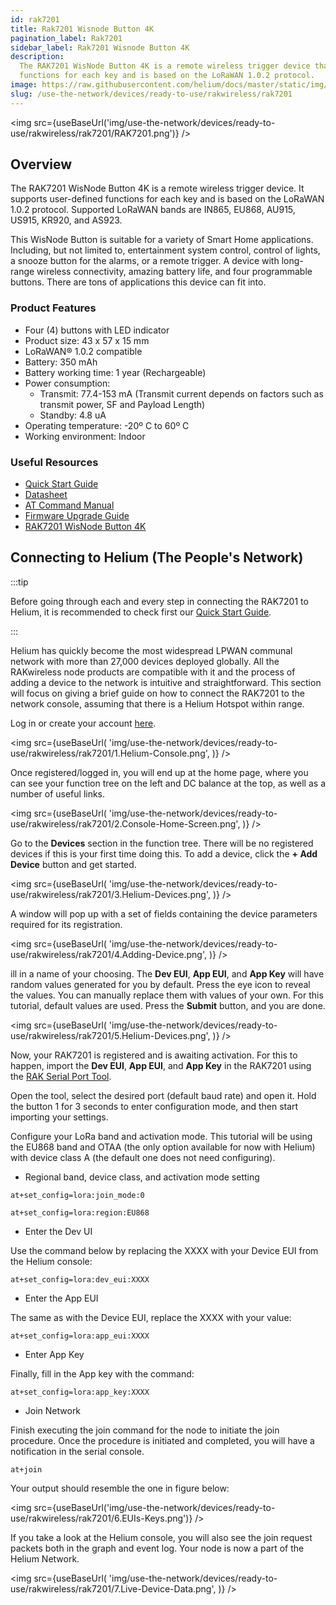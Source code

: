 ```yaml
---
id: rak7201
title: Rak7201 Wisnode Button 4K
pagination_label: Rak7201
sidebar_label: Rak7201 Wisnode Button 4K
description:
  The RAK7201 WisNode Button 4K is a remote wireless trigger device that supports user-defined
  functions for each key and is based on the LoRaWAN 1.0.2 protocol.
image: https://raw.githubusercontent.com/helium/docs/master/static/img/link-image.png
slug: /use-the-network/devices/ready-to-use/rakwireless/rak7201
---
```



<img src={useBaseUrl('img/use-the-network/devices/ready-to-use/rakwireless/rak7201/RAK7201.png')} />

## Overview

The RAK7201 WisNode Button 4K is a remote wireless trigger device. It supports user-defined
functions for each key and is based on the LoRaWAN 1.0.2 protocol. Supported LoRaWAN bands are
IN865, EU868, AU915, US915, KR920, and AS923.

This WisNode Button is suitable for a variety of Smart Home applications. Including, but not limited
to, entertainment system control, control of lights, a snooze button for the alarms, or a remote
trigger. A device with long-range wireless connectivity, amazing battery life, and four programmable
buttons. There are tons of applications this device can fit into.

### Product Features

- Four (4) buttons with LED indicator
- Product size: 43 x 57 x 15 mm
- LoRaWAN® 1.0.2 compatible
- Battery: 350 mAh
- Battery working time: 1 year (Rechargeable)
- Power consumption:
  - Transmit: 77.4-153 mA (Transmit current depends on factors such as transmit power, SF and
    Payload Length)
  - Standby: 4.8 uA
- Operating temperature: -20º C to 60º C
- Working environment: Indoor

### Useful Resources

- [Quick Start Guide](https://docs.rakwireless.com/Product-Categories/WisNode/RAK7201/Quickstart)
- [Datasheet](https://docs.rakwireless.com/Product-Categories/WisNode/RAK7201/Datasheet/)
- [AT Command Manual](https://docs.rakwireless.com/Product-Categories/WisNode/RAK7201/AT-Command-Manual)
- [Firmware Upgrade Guide](https://docs.rakwireless.com/Product-Categories/WisNode/RAK7201/Firmware-Upgrade-Guide/)
- [RAK7201 WisNode Button 4K](https://store.rakwireless.com/products/wisnode-button-4k-rak7201?utm_source=RAK7201WisNodeButton4K&utm_medium=Document&utm_campaign=BuyFromStore)

## Connecting to Helium (The People's Network)

:::tip

Before going through each and every step in connecting the RAK7201 to Helium, it is recommended to
check first our
[Quick Start Guide](https://docs.rakwireless.com/Product-Categories/WisNode/RAK7201/Quickstart/).

:::

Helium has quickly become the most widespread LPWAN communal network with more than 27,000 devices
deployed globally. All the RAKwireless node products are compatible with it and the process of
adding a device to the network is intuitive and straightforward. This section will focus on giving a
brief guide on how to connect the RAK7201 to the network console, assuming that there is a Helium
Hotspot within range.

Log in or create your account [here](https://www.helium.com/console).

<img
  src={useBaseUrl(
    'img/use-the-network/devices/ready-to-use/rakwireless/rak7201/1.Helium-Console.png',
  )}
/>

Once registered/logged in, you will end up at the home page, where you can see your function tree on
the left and DC balance at the top, as well as a number of useful links.

<img
  src={useBaseUrl(
    'img/use-the-network/devices/ready-to-use/rakwireless/rak7201/2.Console-Home-Screen.png',
  )}
/>

Go to the **Devices** section in the function tree. There will be no registered devices if this is
your first time doing this. To add a device, click the **+ Add Device** button and get started.

<img
  src={useBaseUrl(
    'img/use-the-network/devices/ready-to-use/rakwireless/rak7201/3.Helium-Devices.png',
  )}
/>

A window will pop up with a set of fields containing the device parameters required for its
registration.

<img
  src={useBaseUrl(
    'img/use-the-network/devices/ready-to-use/rakwireless/rak7201/4.Adding-Device.png',
  )}
/>

ill in a name of your choosing. The **Dev EUI**, **App EUI**, and **App Key** will have random
values generated for you by default. Press the eye icon to reveal the values. You can manually
replace them with values of your own. For this tutorial, default values are used. Press the
**Submit** button, and you are done.

<img
  src={useBaseUrl(
    'img/use-the-network/devices/ready-to-use/rakwireless/rak7201/5.Helium-Devices.png',
  )}
/>

Now, your RAK7201 is registered and is awaiting activation. For this to happen, import the **Dev
EUI**, **App EUI**, and **App Key** in the RAK7201 using the
[RAK Serial Port Tool](https://downloads.rakwireless.com/en/LoRa/Tools/RAK_SERIAL_PORT_TOOL_V1.2.1.zip).

Open the tool, select the desired port (default baud rate) and open it. Hold the button 1 for 3
seconds to enter configuration mode, and then start importing your settings.

Configure your LoRa band and activation mode. This tutorial will be using the EU868 band and OTAA
(the only option available for now with Helium) with device class A (the default one does not need
configuring).

- Regional band, device class, and activation mode setting

```
at+set_config=lora:join_mode:0
```

```
at+set_config=lora:region:EU868
```

- Enter the Dev UI

Use the command below by replacing the XXXX with your Device EUI from the Helium console:

```
at+set_config=lora:dev_eui:XXXX
```

- Enter the App EUI

The same as with the Device EUI, replace the XXXX with your value:

```
at+set_config=lora:app_eui:XXXX
```

- Enter App Key

Finally, fill in the App key with the command:

```
at+set_config=lora:app_key:XXXX
```

- Join Network

Finish executing the join command for the node to initiate the join procedure. Once the procedure is
initiated and completed, you will have a notification in the serial console.

```
at+join
```

Your output should resemble the one in figure below:

<img
  src={useBaseUrl('img/use-the-network/devices/ready-to-use/rakwireless/rak7201/6.EUIs-Keys.png')}
/>

If you take a look at the Helium console, you will also see the join request packets both in the
graph and event log. Your node is now a part of the Helium Network.

<img
  src={useBaseUrl(
    'img/use-the-network/devices/ready-to-use/rakwireless/rak7201/7.Live-Device-Data.png',
  )}
/>

